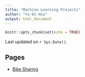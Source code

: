 ```yaml
---
title: "Machine Learning Projects"
author: "Yu-En Hsu"
output: html_document
---
```


```r
knitr::opts_chunk$set(echo = TRUE)
```

Last updated on `r Sys.Date()`.

## Pages

+ [Bike Sharing](Bike-Sharing.html)


